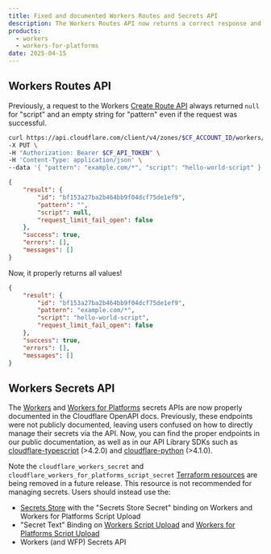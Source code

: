 ```yaml
---
title: Fixed and documented Workers Routes and Secrets API
description: The Workers Routes API now returns a correct response and the Secrets API has been added to the Cloudflare API docs.
products:
  - workers
  - workers-for-platforms
date: 2025-04-15
---
```


## Workers Routes API

Previously, a request to the Workers [Create Route API](/api/resources/workers/subresources/routes/methods/create/) always returned `null` for "script" and an empty string for "pattern" even if the request was successful.

```bash title="Example request"
curl https://api.cloudflare.com/client/v4/zones/$CF_ACCOUNT_ID/workers/routes \
-X PUT \
-H "Authorization: Bearer $CF_API_TOKEN" \
-H 'Content-Type: application/json' \
--data '{ "pattern": "example.com/*", "script": "hello-world-script" }'
```

```json title="Example bad response"
{
	"result": {
		"id": "bf153a27ba2b464bb9f04dcf75de1ef9",
		"pattern": "",
		"script": null,
		"request_limit_fail_open": false
	},
	"success": true,
	"errors": [],
	"messages": []
}
```

Now, it properly returns all values!

```json title="Example good response"
{
	"result": {
		"id": "bf153a27ba2b464bb9f04dcf75de1ef9",
		"pattern": "example.com/*",
		"script": "hello-world-script",
		"request_limit_fail_open": false
	},
	"success": true,
	"errors": [],
	"messages": []
}
```

## Workers Secrets API

The [Workers](/api/resources/workers/subresources/scripts/subresources/secrets/) and [Workers for Platforms](/api/resources/workers_for_platforms/subresources/dispatch/subresources/namespaces/subresources/scripts/subresources/secrets/) secrets APIs are now properly documented in the Cloudflare OpenAPI docs. Previously, these endpoints were not publicly documented, leaving users confused on how to directly manage their secrets via the API. Now, you can find the proper endpoints in our public documentation, as well as in our API Library SDKs such as [cloudflare-typescript](https://github.com/cloudflare/cloudflare-typescript) (>4.2.0) and [cloudflare-python](https://github.com/cloudflare/cloudflare-python) (>4.1.0).

Note the `cloudflare_workers_secret` and `cloudflare_workers_for_platforms_script_secret` [Terraform resources](https://registry.terraform.io/providers/cloudflare/cloudflare/latest/docs) are being removed in a future release. This resource is not recommended for managing secrets. Users should instead use the:

- [Secrets Store](/api/resources/secrets_store/) with the "Secrets Store Secret" binding on Workers and Workers for Platforms Script Upload
- "Secret Text" Binding on [Workers Script Upload](/api/resources/workers/subresources/scripts/methods/update/) and [Workers for Platforms Script Upload](/api/resources/workers_for_platforms/subresources/dispatch/subresources/namespaces/subresources/scripts/methods/update/)
- Workers (and WFP) Secrets API
